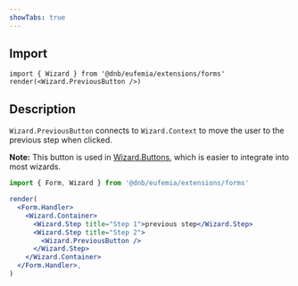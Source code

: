 ```yaml
---
showTabs: true
---
```


## Import

```tsx
import { Wizard } from '@dnb/eufemia/extensions/forms'
render(<Wizard.PreviousButton />)
```

## Description

`Wizard.PreviousButton` connects to `Wizard.Context` to move the user to the previous step when clicked.

**Note:** This button is used in [Wizard.Buttons](/uilib/extensions/forms/Wizard/Buttons/), which is easier to integrate into most wizards.

```jsx
import { Form, Wizard } from '@dnb/eufemia/extensions/forms'

render(
  <Form.Handler>
    <Wizard.Container>
      <Wizard.Step title="Step 1">previous step</Wizard.Step>
      <Wizard.Step title="Step 2">
        <Wizard.PreviousButton />
      </Wizard.Step>
    </Wizard.Container>
  </Form.Handler>,
)
```
